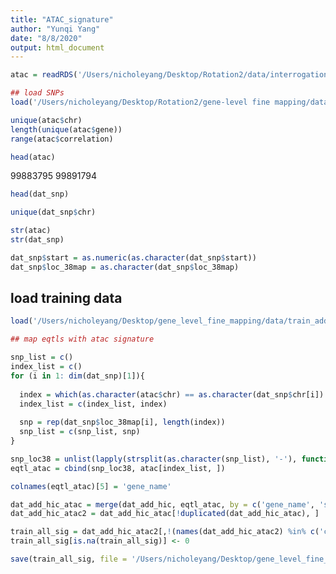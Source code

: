 ```yaml
---
title: "ATAC_signature"
author: "Yunqi Yang"
date: "8/8/2020"
output: html_document
---
```


```r

atac = readRDS('/Users/nicholeyang/Desktop/Rotation2/data/interrogation_of_hematicells_data/peakGeneCorrelation.rds')

## load SNPs 
load('/Users/nicholeyang/Desktop/Rotation2/gene-level fine mapping/data/snp_hg19_hg38.RData')

```


```r

unique(atac$chr)
length(unique(atac$gene))
range(atac$correlation)

```

```r

head(atac)

```

99883795 99891794

```r

head(dat_snp)


```

```r

unique(dat_snp$chr)


```

```r

str(atac)
str(dat_snp)

```

```r

dat_snp$start = as.numeric(as.character(dat_snp$start))
dat_snp$loc_38map = as.character(dat_snp$loc_38map)

```


## load training data
```r

load('/Users/nicholeyang/Desktop/gene_level_fine_mapping/data/train_add_hic.RData')

```



```r

## map eqtls with atac signature 

snp_list = c()
index_list = c()
for (i in 1: dim(dat_snp)[1]){
  
  index = which(as.character(atac$chr) == as.character(dat_snp$chr[i]) & (atac$start < dat_snp$start[i]) & (atac$end > dat_snp$start[i]))
  index_list = c(index_list, index)
  
  snp = rep(dat_snp$loc_38map[i], length(index))
  snp_list = c(snp_list, snp)
}

```


```r

snp_loc38 = unlist(lapply(strsplit(as.character(snp_list), '-'), function(x) x[1]))
eqtl_atac = cbind(snp_loc38, atac[index_list, ])

colnames(eqtl_atac)[5] = 'gene_name'
```


```r

dat_add_hic_atac = merge(dat_add_hic, eqtl_atac, by = c('gene_name', 'snp_loc38'), all.x = TRUE)
dat_add_hic_atac2 = dat_add_hic_atac[!duplicated(dat_add_hic_atac), ]

```

```r

train_all_sig = dat_add_hic_atac2[,!(names(dat_add_hic_atac2) %in% c('chr', "start","end", 'p-value'))]
train_all_sig[is.na(train_all_sig)] <- 0

save(train_all_sig, file = '/Users/nicholeyang/Desktop/gene_level_fine_mapping/data/train_all.RData')
```






